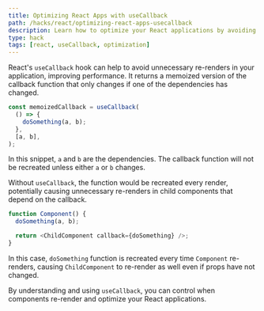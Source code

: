 ```yaml
---
title: Optimizing React Apps with useCallback
path: /hacks/react/optimizing-react-apps-usecallback
description: Learn how to optimize your React applications by avoiding unnecessary renders with the useCallback hook. This post will guide you through the process with simple examples.
type: hack
tags: [react, useCallback, optimization]
---
```


React's `useCallback` hook can help to avoid unnecessary re-renders in your application, improving performance. It returns a memoized version of the callback function that only changes if one of the dependencies has changed.

```javascript
const memoizedCallback = useCallback(
  () => {
    doSomething(a, b);
  },
  [a, b],
);
```
In this snippet, `a` and `b` are the dependencies. The callback function will not be recreated unless either `a` or `b` changes.

Without `useCallback`, the function would be recreated every render, potentially causing unnecessary re-renders in child components that depend on the callback.

```javascript
function Component() {
  doSomething(a, b);

  return <ChildComponent callback={doSomething} />;
}
```
In this case, `doSomething` function is recreated every time `Component` re-renders, causing `ChildComponent` to re-render as well even if props have not changed.

By understanding and using `useCallback`, you can control when components re-render and optimize your React applications.